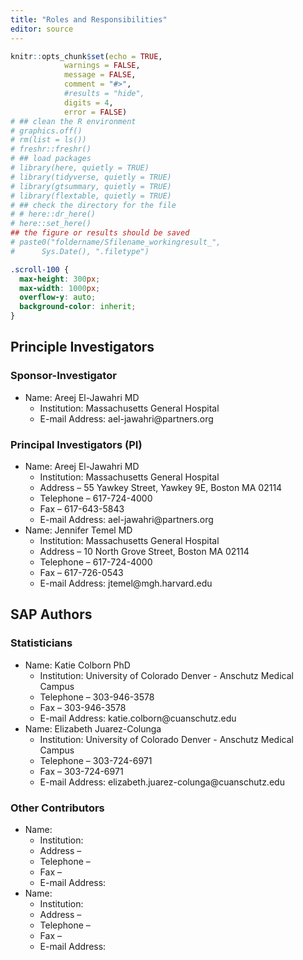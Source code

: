 ```yaml
---
title: "Roles and Responsibilities"
editor: source
---
```


```r
knitr::opts_chunk$set(echo = TRUE,
            warnings = FALSE,
            message = FALSE,
            comment = "#>",
            #results = "hide",
            digits = 4,
            error = FALSE)
# ## clean the R environment
# graphics.off()
# rm(list = ls())
# freshr::freshr()
# ## load packages
# library(here, quietly = TRUE)
# library(tidyverse, quietly = TRUE)
# library(gtsummary, quietly = TRUE)
# library(flextable, quietly = TRUE)
# ## check the directory for the file
# # here::dr_here()
# here::set_here()
## the figure or results should be saved 
# paste0("foldername/Sfilename_workingresult_", 
#      Sys.Date(), ".filetype")
```

```css
.scroll-100 {
  max-height: 300px;
  max-width: 1000px;
  overflow-y: auto;
  background-color: inherit;
}
```

## Principle Investigators {#sec-principle_investigators}

<!-- In this section, listing of principal investigators,  -->

<!-- clinical leads, and co-authors (if known) -->

### Sponsor-Investigator {#sec-sponsor_investigator}

-   Name: Areej El-Jawahri MD
    -   Institution: Massachusetts General Hospital
    -   E-mail Address: ael-jawahri\@partners.org

### Principal Investigators (PI) {#sec-principal_investigators}

-   Name: Areej El-Jawahri MD
    -   Institution: Massachusetts General Hospital
    -   Address – 55 Yawkey Street, Yawkey 9E, Boston MA 02114
    -   Telephone – 617-724-4000
    -   Fax – 617-643-5843
    -   E-mail Address: ael-jawahri\@partners.org
-   Name: Jennifer Temel MD
    -   Institution: Massachusetts General Hospital
    -   Address – 10 North Grove Street, Boston MA 02114
    -   Telephone – 617-724-4000
    -   Fax – 617-726-0543
    -   E-mail Address: jtemel\@mgh.harvard.edu

## SAP Authors {#sec-sap_authors}

<!-- Name and affiliation of SAP author(s) -->

### Statisticians {#sec-statisticians}

-   Name: Katie Colborn PhD
    -   Institution: University of Colorado Denver - Anschutz Medical Campus <!-- - Address – CU Anschutz Academic Office One 12631 East 17th Avenue, Aurora CO 80045 -->
    -   Telephone – 303-946-3578
    -   Fax – 303-946-3578
    -   E-mail Address: katie.colborn\@cuanschutz.edu
-   Name: Elizabeth Juarez-Colunga
    -   Institution: University of Colorado Denver - Anschutz Medical Campus <!-- - Address – 10 North Grove Street, Boston MA 02114 -->
    -   Telephone – 303-724-6971
    -   Fax – 303-724-6971
    -   E-mail Address: elizabeth.juarez-colunga\@cuanschutz.edu

### Other Contributors {#sec-other_contributors}

-   Name:
    -   Institution:
    -   Address –
    -   Telephone –
    -   Fax –
    -   E-mail Address:
-   Name:
    -   Institution:
    -   Address –
    -   Telephone –
    -   Fax –
    -   E-mail Address:

<!-- names affiliations, and roles of other SAP contributors (e.g. senior statistician) -->
